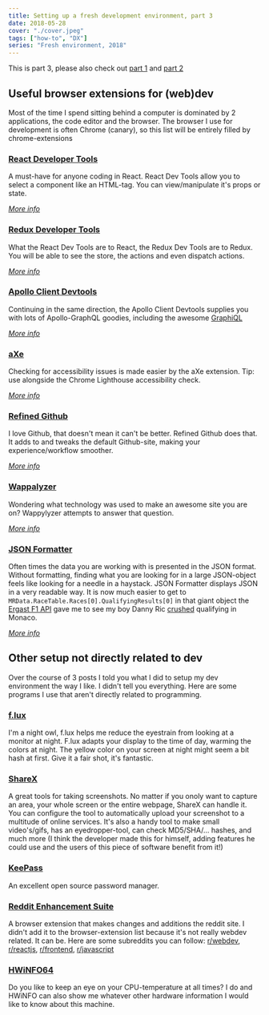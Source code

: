 ```yaml
---
title: Setting up a fresh development environment, part 3
date: 2018-05-28
cover: "./cover.jpeg"
tags: ["how-to", "DX"]
series: "Fresh environment, 2018"
---
```


This is part 3, please also check out [part 1](/blog/fresh-development-environment-part-1) and [part 2](/blog/fresh-development-environment-part-2)

## Useful browser extensions for (web)dev

Most of the time I spend sitting behind a computer is dominated by 2 applications, the code editor and the browser.
The browser I use for development is often Chrome (canary), so this list will be entirely filled by chrome-extensions

### [React Developer Tools](https://chrome.google.com/webstore/detail/react-developer-tools/fmkadmapgofadopljbjfkapdkoienihi)

A must-have for anyone coding in React.
React Dev Tools allow you to select a component like an HTML-tag.
You can view/manipulate it's props or state.

_[More info](https://github.com/facebook/react-devtools)_

### [Redux Developer Tools](https://chrome.google.com/webstore/detail/redux-devtools/lmhkpmbekcpmknklioeibfkpmmfibljd)

What the React Dev Tools are to React, the Redux Dev Tools are to Redux.
You will be able to see the store, the actions and even dispatch actions.

_[More info](https://github.com/zalmoxisus/redux-devtools-extension)_

### [Apollo Client Devtools](https://chrome.google.com/webstore/detail/apollo-client-developer-t/jdkknkkbebbapilgoeccciglkfbmbnfm)

Continuing in the same direction, the Apollo Client Devtools supplies you with lots of Apollo-GraphQL goodies, including the awesome [GraphiQL](https://github.com/graphql/graphiql)

_[More info](https://github.com/apollographql/apollo-client/blob/master/docs/source/features/developer-tooling.md#apollo-client-devtools)_

### [aXe](https://chrome.google.com/webstore/detail/axe/lhdoppojpmngadmnindnejefpokejbdd?hl=en-US)

Checking for accessibility issues is made easier by the aXe extension.
Tip: use alongside the Chrome Lighthouse accessibility check.

_[More info](https://github.com/dequelabs/axe-core)_

### [Refined Github](https://chrome.google.com/webstore/detail/refined-github/hlepfoohegkhhmjieoechaddaejaokhf)

I love Github, that doesn't mean it can't be better.
Refined Github does that. It adds to and tweaks the default Github-site, making your experience/workflow smoother.

_[More info](https://github.com/sindresorhus/refined-github)_

### [Wappalyzer](https://chrome.google.com/webstore/detail/wappalyzer/gppongmhjkpfnbhagpmjfkannfbllamg?hl=en)

Wondering what technology was used to make an awesome site you are on?
Wappylyzer attempts to answer that question.

_[More info](https://www.wappalyzer.com/)_

### [JSON Formatter](https://chrome.google.com/webstore/detail/json-formatter/bcjindcccaagfpapjjmafapmmgkkhgoa?hl=en)

Often times the data you are working with is presented in the JSON format.
Without formatting, finding what you are looking for in a large JSON-object feels like looking for a needle in a haystack.
JSON Formatter displays JSON in a very readable way.
It is now much easier to get to `MRData.RaceTable.Races[0].QualifyingResults[0]` in that giant object the [Ergast F1 API](https://ergast.com/mrd/) gave me to see my boy Danny Ric [crushed](https://www.formula1.com/en/latest/headlines/2018/5/qualifying-ricciardo-crushes-opposition-monaco-f1.html) qualifying in Monaco.

_[More info](https://github.com/callumlocke/json-formatter)_

## Other setup not directly related to dev

Over the course of 3 posts I told you what I did to setup my dev environment the way I like.
I didn't tell you everything. Here are some programs I use that aren't directly related to programming.

### [f.lux](https://justgetflux.com/)

I'm a night owl, f.lux helps me reduce the eyestrain from looking at a monitor at night.
F.lux adapts your display to the time of day, warming the colors at night.
The yellow color on your screen at night might seem a bit hash at first.
Give it a fair shot, it's fantastic.

### [ShareX](https://getsharex.com/)

A great tools for taking screenshots. No matter if you onoly want to capture an area, your whole screen or the entire webpage, ShareX can handle it.
You can configure the tool to automatically upload your screenshot to a multitude of online services.
It's also a handy tool to make small video's/gifs, has an eyedropper-tool, can check MD5/SHA/... hashes, and much more (I think the developer made this for himself, adding features he could use and the users of this piece of software benefit from it!)

### [KeePass](https://keepass.info/)

An excellent open source password manager.

### [Reddit Enhancement Suite](https://github.com/honestbleeps/Reddit-Enhancement-Suite)

A browser extension that makes changes and additions the reddit site.
I didn't add it to the browser-extension list because it's not really webdev related.
It can be. Here are some subreddits you can follow: [r/webdev](https://www.reddit.com/r/webdev/), [r/reactjs](https://www.reddit.com/r/reactjs/), [r/frontend](https://www.reddit.com/r/Frontend/), [r/javascript](https://www.reddit.com/r/javascript/)

### [HWiNFO64](https://www.hwinfo.com/download.php)

Do you like to keep an eye on your CPU-temperature at all times?
I do and HWiNFO can also show me whatever other hardware information I would like to know about this machine.
